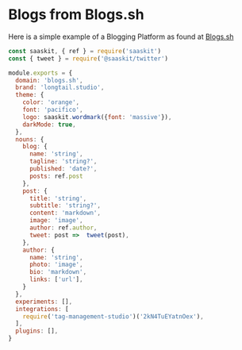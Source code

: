 # Blogs from Blogs.sh

Here is a simple example of a Blogging Platform as found at [Blogs.sh](https://blogs.sh)

```javascript
const saaskit, { ref } = require('saaskit')
const { tweet } = require('@saaskit/twitter')

module.exports = {
  domain: 'blogs.sh',
  brand: 'longtail.studio',
  theme: {
    color: 'orange',
    font: 'pacifico',
    logo: saaskit.wordmark({font: 'massive'}),
    darkMode: true,
  },
  nouns: {
    blog: {
      name: 'string',
      tagline: 'string?',
      published: 'date?',
      posts: ref.post
    },
    post: {
      title: 'string',
      subtitle: 'string?',
      content: 'markdown',
      image: 'image',
      author: ref.author,
      tweet: post =>  tweet(post),
    },
    author: {
      name: 'string',
      photo: 'image',
      bio: 'markdown',
      links: ['url'],
    }
  },
  experiments: [],
  integrations: [
    require('tag-management-studio')('2kN4TuEYatnOex'),
  ],
  plugins: [],
}
```
